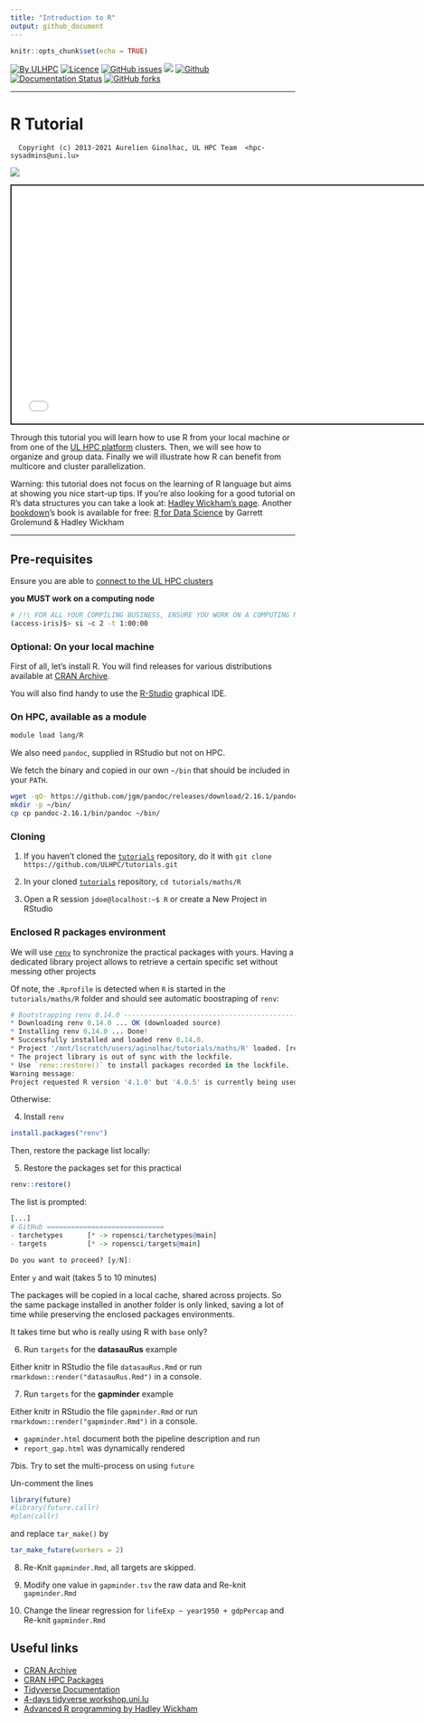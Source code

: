 ```yaml
---
title: "Introduction to R"
output: github_document
---
```


```r
knitr::opts_chunk$set(echo = TRUE)
```

[![By ULHPC](https://img.shields.io/badge/by-ULHPC-blue.svg)](https://hpc.uni.lu) [![Licence](https://img.shields.io/badge/license-GPL--3.0-blue.svg)](http://www.gnu.org/licenses/gpl-3.0.html)
[![GitHub issues](https://img.shields.io/github/issues/ULHPC/tutorials.svg)](https://github.com/ULHPC/tutorials/issues/) [![](https://img.shields.io/badge/slides-PDF-red.svg)](https://github.com/ULHPC/tutorials/raw/devel/maths/R/PS11_targets.pdf) [![Github](https://img.shields.io/badge/sources-github-green.svg)](https://github.com/ULHPC/tutorials/tree/devel/maths/R/) [![Documentation Status](http://readthedocs.org/projects/ulhpc-tutorials/badge/?version=latest)](http://ulhpc-tutorials.readthedocs.io/en/latest/maths/R/) [![GitHub forks](https://img.shields.io/github/stars/ULHPC/tutorials.svg?style=social&label=Star)](https://github.com/ULHPC/tutorials)

---

# R Tutorial

      Copyright (c) 2013-2021 Aurelien Ginolhac, UL HPC Team  <hpc-sysadmins@uni.lu>

[![](https://github.com/ULHPC/tutorials/raw/devel/maths/R/img/cover_slides.png)](https://ulhpc-tutorials.readthedocs.io/en/latest/maths/R/PS11_targets.html)

<div class="shareagain" style="min-width:300px;margin:1em auto;">
  <iframe src="PS11_targets.html" width="750" height="421" style="border:2px solid currentColor;" loading="lazy" allowfullscreen></iframe>
  <script>fitvids('.shareagain', {players: 'iframe'});</script>
</div>

Through this tutorial you will learn how to use R from your local machine or from one of the [UL HPC platform](https://hpc.uni.lu) clusters.
Then, we will see how to organize and group data. Finally we will illustrate how R can benefit from multicore and cluster parallelization.

Warning: this tutorial does not focus on the learning of R language but aims at showing you nice start-up tips.
If you're also looking for a good tutorial on R's data structures you can take a look at: [Hadley Wickham's page](http://adv-r.had.co.nz/Data-structures.html).
Another [bookdown](https://bookdown.org/)'s book  is available for free: [R for Data Science](http://r4ds.had.co.nz/index.html) by Garrett Grolemund & Hadley Wickham



--------------------

## Pre-requisites 

Ensure you are able to [connect to the UL HPC clusters](https://hpc-docs.uni.lu/connect/ssh/)

**you MUST work on a computing node**

```bash
# /!\ FOR ALL YOUR COMPILING BUSINESS, ENSURE YOU WORK ON A COMPUTING NODE
(access-iris)$> si -c 2 -t 1:00:00
```

### Optional: On your local machine

First of all, let's install R. You will find releases for various distributions available at [CRAN Archive](http://cran.r-project.org/).

You will also find handy to use the [R-Studio](https://www.rstudio.com/) graphical IDE.

### On HPC, available as a module

```bash
module load lang/R
```

We also need `pandoc`, supplied in RStudio but not on HPC.

We fetch the binary and copied in our own `~/bin` that should be included in your `PATH`.

```bash
wget -qO- https://github.com/jgm/pandoc/releases/download/2.16.1/pandoc-2.16.1-linux-amd64.tar.gz | tar xfz - 
mkdir -p ~/bin/
cp cp pandoc-2.16.1/bin/pandoc ~/bin/
```

### Cloning

1. If you haven't cloned the [`tutorials`](https://github.com/ULHPC/tutorials) repository, do it with `git clone https://github.com/ULHPC/tutorials.git`

2. In your cloned [`tutorials`](https://github.com/ULHPC/tutorials) repository, `cd tutorials/maths/R`

3. Open a R session `jdoe@localhost:~$ R` or create a New Project in RStudio

### Enclosed R packages environment

We will use [`renv`](https://rstudio.github.io/renv/articles/renv.html) to synchronize the 
practical packages with yours. Having a dedicated library project allows to retrieve a certain specific set
without messing other projects


Of note, the `.Rprofile` is detected when `R` is started in the `tutorials/maths/R` folder and should see automatic boostraping of `renv`:

```r
# Bootstrapping renv 0.14.0 --------------------------------------------------
* Downloading renv 0.14.0 ... OK (downloaded source)
* Installing renv 0.14.0 ... Done!
* Successfully installed and loaded renv 0.14.0.
* Project '/mnt/lscratch/users/aginolhac/tutorials/maths/R' loaded. [renv 0.14.0]
* The project library is out of sync with the lockfile.
* Use `renv::restore()` to install packages recorded in the lockfile.
Warning message:
Project requested R version '4.1.0' but '4.0.5' is currently being used
```

Otherwise:

4. Install `renv`

```r
install.packages("renv")
```

Then, restore the package list locally:

5. Restore the packages set for this practical

```r
renv::restore()
```

The list is prompted:

```r
[...]
# GitHub =============================
- tarchetypes      [* -> ropensci/tarchetypes@main]
- targets          [* -> ropensci/targets@main]

Do you want to proceed? [y/N]: 
```

Enter `y` and wait (takes 5 to 10 minutes)

The packages will be copied in a local cache, shared across projects.
So the same package installed in another folder is only linked, saving a lot of time while preserving the enclosed packages environments.

It takes time but who is really using R with `base` only?

6. Run `targets` for the **datasauRus** example

Either knitr in RStudio the file `datasauRus.Rmd` or run `rmarkdown::render("datasauRus.Rmd")` in a console.


7. Run `targets` for the **gapminder** example

Either knitr in RStudio the file `gapminder.Rmd` or run `rmarkdown::render("gapminder.Rmd")` in a console.

- `gapminder.html` document both the pipeline description and run
- `report_gap.html` was dynamically rendered

7bis. Try to set the multi-process on using `future`

Un-comment the lines
```r
library(future)
#library(future.callr)
#plan(callr)
```

and replace `tar_make()` by 

```r
tar_make_future(workers = 2)
```

8. Re-Knit `gapminder.Rmd`, all targets are skipped.

9. Modify one value in `gapminder.tsv` the raw data and Re-knit `gapminder.Rmd`

10. Change the linear regression for `lifeExp ~ year1950 + gdpPercap` and Re-knit `gapminder.Rmd`

## Useful links

* [CRAN Archive](https://cran.r-project.org/)
* [CRAN HPC Packages](https://cran.r-project.org/web/views/HighPerformanceComputing.html)
* [Tidyverse Documentation](https://tidyverse.org/)
* [4-days tidyverse workshop.uni.lu](https://rworkshop.uni.lu/)
* [Advanced R programming by Hadley Wickham](http://adv-r.had.co.nz/)


